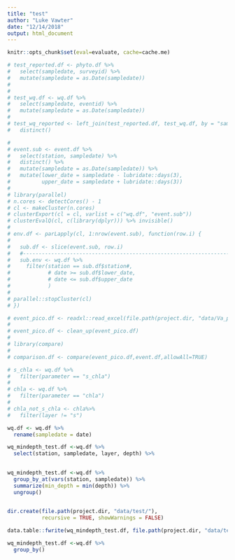 ```yaml
---
title: "test"
author: "Luke Vawter"
date: "12/14/2018"
output: html_document
---
```


```r
knitr::opts_chunk$set(eval=evaluate, cache=cache.me)
```

```r
# test_reported.df <- phyto.df %>%
#   select(sampledate, surveyid) %>%
#   mutate(sampledate = as.Date(sampledate))
# 
# 
# test_wq.df <- wq.df %>%
#   select(sampledate, eventid) %>%
#   mutate(sampledate = as.Date(sampledate))
# 
# test_wq_reported <- left_join(test_reported.df, test_wq.df, by = "sampledate") %>%
#   distinct()
```



```r

# 
# event.sub <- event.df %>%
#   select(station, sampledate) %>%
#   distinct() %>%
#   mutate(sampledate = as.Date(sampledate)) %>%
#   mutate(lower_date = sampledate - lubridate::days(3),
#          upper_date = sampledate + lubridate::days(3))
# 
# library(parallel)
# n.cores <- detectCores() - 1
# cl <- makeCluster(n.cores)
# clusterExport(cl = cl, varlist = c("wq.df", "event.sub"))
# clusterEvalQ(cl, c(library(dplyr))) %>% invisible()
# 
# env.df <- parLapply(cl, 1:nrow(event.sub), function(row.i) {
#   
#   sub.df <- slice(event.sub, row.i)
#   #----------------------------------------------------------------------------
#   sub.env <- wq.df %>%
#     filter(station == sub.df$station#,
#            # date >= sub.df$lower_date,
#            # date <= sub.df$upper_date
#            )
#   
# parallel::stopCluster(cl)
# })
```



```r

# event_pico.df <- readxl::read_excel(file.path(project.dir, "data/Va_phyto_count_and_event/data-dev_2013_2016_ODU_Pico_Events_05mar18.xlsx"))
# 
# event_pico.df <- clean_up(event_pico.df)
# 
# library(compare)
# 
# comparison.df <- compare(event_pico.df,event.df,allowAll=TRUE)
```

```r
# s_chla <- wq.df %>%
#   filter(parameter == "s_chla")
# 
# chla <- wq.df %>%
#   filter(parameter == "chla")
# 
# chla_not_s_chla <- chla%>%
#   filter(layer != "s")
```

```r
wq.df <- wq.df %>%
  rename(sampledate = date)
```


```r
wq_mindepth_test.df <-wq.df %>%
  select(station, sampledate, layer, depth) %>%
  


```

```r
wq_mindepth_test.df <-wq.df %>%
  group_by_at(vars(station, sampledate)) %>%
  summarize(min_depth = min(depth)) %>%
  ungroup()
  
```

```r
dir.create(file.path(project.dir, "data/test/"),
           recursive = TRUE, showWarnings = FALSE)

data.table::fwrite(wq_mindepth_test.df, file.path(project.dir, "data/test", "mindepth_layer_test.csv"))

```


```r
wq_mindepth_test.df <-wq.df %>%
  group_by()
```

